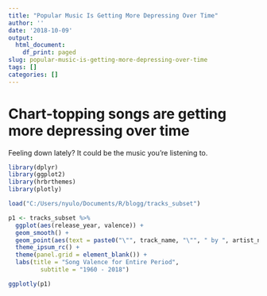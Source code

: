 ```yaml
---
title: "Popular Music Is Getting More Depressing Over Time"
author: ''
date: '2018-10-09'
output:
  html_document:
    df_print: paged
slug: popular-music-is-getting-more-depressing-over-time
tags: []
categories: []
---
```



# Chart-topping songs are getting more depressing over time

Feeling down lately? It could be the music you're listening to.


```r
library(dplyr)
library(ggplot2)
library(hrbrthemes)
library(plotly)

load("C:/Users/nyulo/Documents/R/blogg/tracks_subset")
```


```r


p1 <- tracks_subset %>% 
  ggplot(aes(release_year, valence)) +
  geom_smooth() +
  geom_point(aes(text = paste0("\"", track_name, "\"", " by ", artist_name)),alpha = .1) +
  theme_ipsum_rc() +
  theme(panel.grid = element_blank()) +
  labs(title = "Song Valence for Entire Period",
         subtitle = "1960 - 2018")

ggplotly(p1)


```

